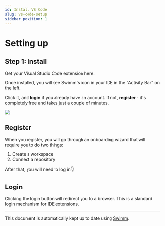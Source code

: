 ```yaml
---
id: Install VS Code
slug: vs-code-setup
sidebar_position: 1
---
```




# Setting up

<ReactPlayer url="https://www.youtube.com/watch?v=zN8ZUhGP8dc" />

## Step 1: Install

Get your Visual Studio Code extension <Link href="https://marketplace.visualstudio.com/items?itemName=Swimm.swimm">here</Link>.<br/>

Once installed, you will see Swimm's icon in your IDE in the “Activity Bar” on the left.

Click it, and **login** if you already have an account. If not, **register** - it's completely free and takes just a couple of minutes.

![](../../../static/img/VSCODE1.png)

## Register

When you register, you will go through an onboarding wizard that will require you to do two things:

1.  Create a workspace
2.  Connect a repository

After that, you will need to log in👇

## Login

Clicking the login button will redirect you to a browser. This is a standard login mechanism for IDE extensions.

---

This document is automatically kept up to date using [Swimm](https://swimm.io).
